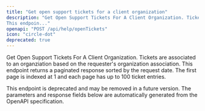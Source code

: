 ```yaml
---
title: "Get open support tickets for a client organization"
description: "Get Open Support Tickets For A Client Organization. Tickets are associated to an organziation based on the requester's organization association.
This endpoin..."
openapi: "POST /api/help/openTickets"
icon: "circle-dot"
deprecated: true
---
```


Get Open Support Tickets For A Client Organization. Tickets are associated to an organziation based on the requester's organization association.
This endpoint returns a paginated response sorted by the request date. The first page is indexed at 1 and each page has up to 100 ticket entries.

<Warning>
This endpoint is deprecated and may be removed in a future version.
</Warning>

<Note>
The parameters and response fields below are automatically generated from the OpenAPI specification.
</Note>
